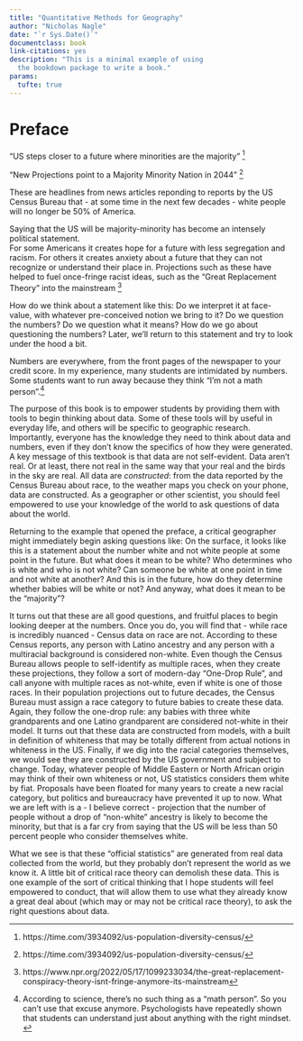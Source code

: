 ```yaml
---
title: "Quantitative Methods for Geography"
author: "Nicholas Nagle"
date: "`r Sys.Date()`"
documentclass: book
link-citations: yes
description: "This is a minimal example of using
  the bookdown package to write a book."
params:
  tufte: true 
---
```


# Preface {-}

"US steps closer to a future where minorities are the majority" ^[https://time.com/3934092/us-population-diversity-census/] 

"New Projections point to a Majority Minority Nation in 2044" ^[https://time.com/3934092/us-population-diversity-census/]

These are headlines from news articles reponding to reports by the US Census Bureau that - at some time in the next few decades - white people will no longer be 50% of America.

Saying that the US will be majority-minority has become an intensely political statement.   
For some Americans it creates hope for a future with less segregation and racism. 
For others it creates anxiety about a future that they can not recognize or understand their place in. Projections such as these have helped to fuel once-fringe racist ideas, such as the "Great Replacement Theory" into the mainstream ^[https://www.npr.org/2022/05/17/1099233034/the-great-replacement-conspiracy-theory-isnt-fringe-anymore-its-mainstream]

How do we think about a statement like this: Do we interpret it at face-value, with whatever pre-conceived notion we bring to it? Do we question the numbers? Do we question what it means? How do we go about questioning the numbers? Later, we'll return to this statement and try to look under the hood a bit.

Numbers are everywhere, from the front pages of the newspaper to your credit score.
In my experience, many students are intimidated by numbers. 
Some students want to run away because they think "I'm not a math person".^[According to science, there's no such thing as a "math person". So you can't use that excuse anymore. Psychologists have repeatedly shown that students can understand just about anything with the right mindset. ]

The purpose of this book is to empower students by providing them with tools to begin thinking about data.
Some of these tools will by useful in everyday life, and others will be specific to geographic research. 
Importantly, everyone has the knowledge they need to think about data and numbers, even if they don't know the specifics of how they were generated.
A key message of this textbook is that data are not self-evident. Data aren't real. Or at least, there not real in the same way that your real and the birds in the sky are real. 
All data are *constructed*: from the data reported by the Census Bureau about race, to the weather maps you check on your phone, data are constructed.
As a geographer or other scientist, you should feel empowered to use your knowledge of the world to ask questions of data about the world.

Returning to the example that opened the preface, a critical geographer might immediately begin asking questions like: On the surface, it looks like this is a statement about the number white and not white people at some point in the future. But what does it mean to be white? Who determines who is white and who is not white? Can someone be white at one point in time and not white at another? And this is in the future, how do they determine whether babies will be white or not? And anyway, what does it mean to be the "majority"?

It turns out that these are all good questions, and fruitful places to begin looking deeper at the numbers. Once you do, you will find that - while race is incredibly nuanced - Census data on race are not. According to these Census reports, any person with Latino ancestry and any person with a multiracial background is considered non-white. Even though the Census Bureau allows people to self-identify as multiple races, when they create these projections, they follow a sort of modern-day "One-Drop Rule", and call anyone with multiple races as not-white, even if white is one of those races. In their population projections out to future decades, the Census Bureau must assign a race category to future babies to create these data. Again, they follow the one-drop rule: any babies with three white grandparents and one Latino grandparent are considered not-white in their model. It turns out that these data are constructed from models, with a built in definition of whiteness that may be totally different from actual notions in whiteness in the US. Finally, if we dig into the racial categories themselves, we would see they are constructed by the US government and subject to change. Today, whatever people of Middle Eastern or North African origin may think of their own whiteness or not, US statistics considers them white by fiat. Proposals have been floated for many years to create a new racial category, but politics and bureaucracy have prevented it up to now. What we are left with is a - I believe correct - projection that the number of people without a drop of "non-white" ancestry is likely to become the minority, but that is a far cry from saying that the US will be less than 50 percent people who consider themselves white. 

What we see is that these "official statistics" are generated from real data collected from the world, but they probably don't represent the world as we know it. A little bit of critical race theory can demolish these data. This is one example of the sort of critical thinking that I hope students will feel empowered to conduct, that will allow them to use what they already know a great deal about (which may or may not be critical race theory), to ask the right questions about data.







